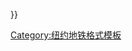 <includeonly>{{NYCS link|{{{1|1}}}|{{#ifeq: {{{d|}}}|yes|EX|}}}}</includeonly><noinclude>
{{Documentation}}
[[Category:纽约地铁格式模板]]
</noinclude>